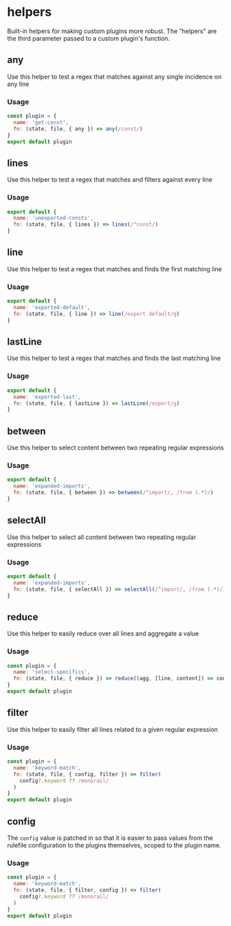 # helpers

Built-in helpers for making custom plugins more robust. The "helpers" are the third parameter passed to a custom plugin's function.



## any

Use this helper to test a regex that matches against any single incidence on any line

### Usage
```js
const plugin = {
  name: 'get-const',
  fn: (state, file, { any }) => any(/const/)
}
export default plugin
```

## lines

Use this helper to test a regex that matches and filters against every line

### Usage
```js
export default {
  name: 'unexported-consts',
  fn: (state, file, { lines }) => lines(/^const/)
}
```

## line

Use this helper to test a regex that matches and finds the first matching line

### Usage
```js
export default {
  name: 'exported-default',
  fn: (state, file, { line }) => line(/export default/g)
}
```

## lastLine

Use this helper to test a regex that matches and finds the last matching line

### Usage
```js
export default {
  name: 'exported-last',
  fn: (state, file, { lastLine }) => lastLine(/export/g)
}
```

## between

Use this helper to select content between two repeating regular expressions

### Usage
```js
export default {
  name: 'expanded-imports',
  fn: (state, file, { between }) => between(/^import/, /from (.*)/)
}
```

## selectAll

Use this helper to select all content between two repeating regular expressions

### Usage
```js
export default {
  name: 'expanded-imports',
  fn: (state, file, { selectAll }) => selectAll(/^import/, /from (.*)/)
}
```

## reduce

Use this helper to easily reduce over all lines and aggregate a value

### Usage
```js
const plugin = {
  name: 'select-specifics',
  fn: (state, file, { reduce }) => reduce((agg, [line, content]) => content.length > 10 : agg.concat(content) : agg, [])
}
export default plugin
```

## filter

Use this helper to easily filter all lines related to a given regular expression

### Usage
```js
const plugin = {
  name: 'keyword-match',
  fn: (state, file, { config, filter }) => filter(
    config?.keyword ?? /monorail/
  )
}
export default plugin
```

## config

The `config` value is patched in so that it is easier to pass values from the rulefile configuration to the plugins themselves, scoped to the plugin name.

### Usage
```js
const plugin = {
  name: 'keyword-match',
  fn: (state, file, { filter, config }) => filter(
    config?.keyword ?? /monorail/
  )
}
export default plugin
```